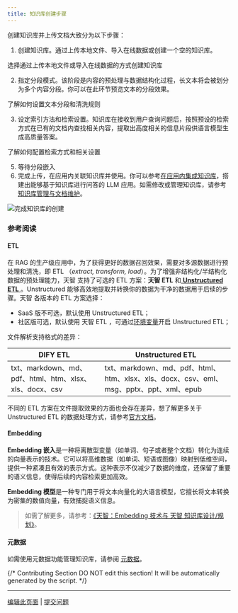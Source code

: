 ```yaml
---
title: 知识库创建步骤
---
```


创建知识库并上传文档大致分为以下步骤：

1. 创建知识库。通过上传本地文件、导入在线数据或创建一个空的知识库。

<Card title="导入文本数据" icon="link" href="import-content-data">
选择通过上传本地文件或导入在线数据的方式创建知识库
</Card>

2. 指定分段模式。该阶段是内容的预处理与数据结构化过程，长文本将会被划分为多个内容分段。你可以在此环节预览文本的分段效果。

<Card title="分段和清洗文本" icon="link" href="chunking-and-cleaning-text">
了解如何设置文本分段和清洗规则
</Card>

3. 设定索引方法和检索设置。知识库在接收到用户查询问题后，按照预设的检索方式在已有的文档内查找相关内容，提取出高度相关的信息片段供语言模型生成高质量答案。

<Card title="设置索引方法" icon="link" href="setting-indexing-methods">
了解如何配置检索方式和相关设置
</Card>

5. 等待分段嵌入
6. 完成上传，在应用内关联知识库并使用。你可以参考[在应用内集成知识库](/zh-hans/guides/knowledge-base/integrate-knowledge-within-application)，搭建出能够基于知识库进行问答的 LLM 应用。如需修改或管理知识库，请参考[知识库管理与文档维护](/zh-hans/guides/knowledge-base/knowledge-and-documents-maintenance/introduction)。

![完成知识库的创建](https://assets-docs.dify.ai/2024/12/a3362a1cd384cb2b539c9858de555518.png)

### 参考阅读

#### ETL

在 RAG 的生产级应用中，为了获得更好的数据召回效果，需要对多源数据进行预处理和清洗，即 ETL （_extract, transform, load_）。为了增强非结构化/半结构化数据的预处理能力，天智 支持了可选的 ETL 方案：**天智 ETL** 和[ ](https://docs.unstructured.io/welcome)[**Unstructured ETL** ](https://unstructured.io/)。Unstructured 能够高效地提取并转换你的数据为干净的数据用于后续的步骤。天智 各版本的 ETL 方案选择：

* SaaS 版不可选，默认使用 Unstructured ETL；
* 社区版可选，默认使用 天智 ETL ，可通过[环境变量](/zh-hans/getting-started/install-self-hosted/environments)开启 Unstructured ETL；

文件解析支持格式的差异：

| DIFY ETL | Unstructured ETL |
| --- | --- |
| txt、markdown、md、pdf、html、htm、xlsx、xls、docx、csv | txt、markdown、md、pdf、html、htm、xlsx、xls、docx、csv、eml、msg、pptx、ppt、xml、epub |

不同的 ETL 方案在文件提取效果的方面也会存在差异，想了解更多关于 Unstructured ETL 的数据处理方式，请参考[官方文档](https://docs.unstructured.io/open-source/core-functionality/partitioning)。

#### **Embedding**

**Embedding 嵌入**是一种将离散型变量（如单词、句子或者整个文档）转化为连续的向量表示的技术。它可以将高维数据（如单词、短语或图像）映射到低维空间，提供一种紧凑且有效的表示方式。这种表示不仅减少了数据的维度，还保留了重要的语义信息，使得后续的内容检索更加高效。

**Embedding 模型**是一种专门用于将文本向量化的大语言模型，它擅长将文本转换为密集的数值向量，有效捕捉语义信息。

> 如需了解更多，请参考：[《天智：Embedding 技术与 天智 知识库设计/规划》](https://mp.weixin.qq.com/s/vmY_CUmETo2IpEBf1nEGLQ)。

#### **元数据**

如需使用元数据功能管理知识库，请参阅 [元数据](/zh-hans/guides/knowledge-base/metadata)。

{/*
Contributing Section
DO NOT edit this section!
It will be automatically generated by the script.
*/}

---

[编辑此页面](https://github.com/langgenius/dify-docs/edit/main/zh-hans/guides/knowledge-base/create-knowledge-and-upload-documents/readme.mdx) | [提交问题](https://github.com/langgenius/dify-docs/issues/new?template=docs.yml)

